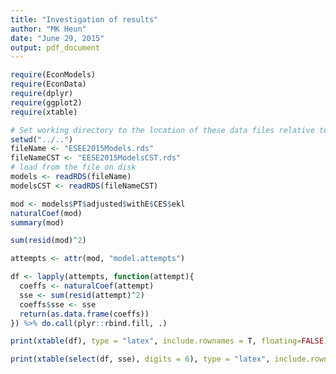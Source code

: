 ```yaml
---
title: "Investigation of results"
author: "MK Heun"
date: "June 29, 2015"
output: pdf_document
---
```


```r
require(EconModels)
require(EconData)
require(dplyr)
require(ggplot2)
require(xtable)
```

```r
# Set working directory to the location of these data files relative to the location of this file.
setwd("../..")
fileName <- "ESEE2015Models.rds"
fileNameCST <- "EESE2015ModelsCST.rds"
# load from the file on disk
models <- readRDS(fileName)
modelsCST <- readRDS(fileNameCST)
```

```r
mod <- models$PT$adjusted$withE$CES$ekl
naturalCoef(mod)
summary(mod)

sum(resid(mod)^2)

attempts <- attr(mod, "model.attempts")

df <- lapply(attempts, function(attempt){
  coeffs <- naturalCoef(attempt)
  sse <- sum(resid(attempt)^2)
  coeffs$sse <- sse
  return(as.data.frame(coeffs))
}) %>% do.call(plyr::rbind.fill, .)
```


```r
print(xtable(df), type = "latex", include.rownames = T, floating=FALSE)
```

```r
print(xtable(select(df, sse), digits = 6), type = "latex", include.rownames = T, floating=FALSE)
```
